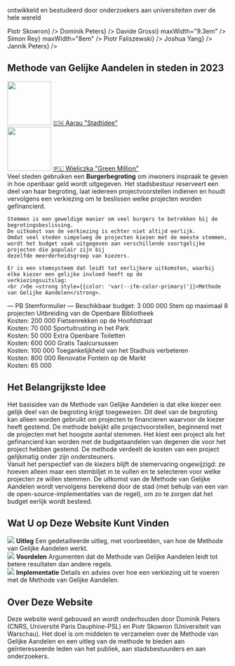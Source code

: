 
<section className={styles.universityLogos}>
    <p>ontwikkeld en bestudeerd door onderzoekers aan universiteiten over de hele wereld</p>
    <div className={styles.logoList}>
        <UniversityLogo logo="logo-warsaw-en.svg" uniName="University of Warsaw" link={<a href="https://www.mimuw.edu.pl/~ps219737/">Piotr Skowron</a>} />
        <UniversityLogo logo="logo-cnrs.svg" uniName="CNRS, France" link={<a href="http://dominik-peters.de/">Dominik Peters</a>} />
        <UniversityLogo logo="logo-groningen.svg" uniName="Rijksuniversiteit Groningen" link={<a href="https://davidegrossi.me/">Davide Grossi</a>} maxWidth="9.3em" />
        <UniversityLogo logo="logo-amsterdam-nl.svg" uniName="Universiteit van 'Amsterdam" link={<a href="https://simonrey.fr/">Simon Rey</a>} maxWidth="8em" />
        <UniversityLogo logo="logo-agh.svg" uniName="AGH University of Science and Technology, Kraków" link={<a href="https://home.agh.edu.pl/~faliszew/">Piotr Faliszewski</a>} />
        <UniversityLogo logo="logo-eth.svg" uniName="ETH Zurich" link={<a href="https://democracy.dsi.uzh.ch/member/joshua-yang/">Joshua Yang</a>} />
        <UniversityLogo logo="logo-tu-berlin.svg" uniName="TU Berlin" link={<a href="https://sites.google.com/view/jannikpeters">Jannik Peters</a>} />
    </div>
</section>

<section className={[styles.contentSection, styles.cities2023].join(' ')}>
  <h2><span>Methode van Gelijke Aandelen in steden in 2023</span></h2>
  <div className={styles.columns}>
    <div>
      <a href="https://www.stadtidee.aarau.ch/"><img src={useBaseUrl('/img/aarau.jpg')} width="100" height="100" /></a>
      <a href="https://www.stadtidee.aarau.ch/">🇨🇭 Aarau "Stadtidee"</a>
    </div>
    <div>
      <a href="https://zb.wieliczka.eu/budzet-obywatelski"><img src={useBaseUrl('/img/wielieczka.jpg')} width="100" height="100" /></a>
      <a href="https://zb.wieliczka.eu/budzet-obywatelski">🇵🇱 Wieliczka "Green Million"</a>
    </div>
  </div>
</section>

<section className={styles.contentSectionFlex}>
  <div className={styles.ballotExplanation}>
    Veel steden gebruiken een <strong style={{color: 'var(--ifm-color-primary)'}}>Burgerbegroting</strong> om inwoners inspraak te geven in hoe openbaar geld wordt uitgegeven.
    Het stadsbestuur reserveert een deel van haar begroting,
    laat iedereen projectvoorstellen indienen en houdt vervolgens
    een verkiezing om te beslissen welke projecten worden gefinancierd.
    
    Stemmen is een geweldige manier om veel burgers te betrekken bij de begrotingsbeslissing.
    De uitkomst van de verkiezing is echter niet altijd eerlijk.
    Omdat veel steden simpelweg de projecten kiezen met de meeste stemmen,
    wordt het budget vaak uitgegeven aan verschillende soortgelijke projecten die populair zijn bij
    dezelfde meerderheidsgroep van kiezers.
    
    Er is een stemsysteem dat leidt tot eerlijkere uitkomsten, waarbij elke kiezer een gelijke invloed heeft op de
    verkiezingsuitslag:
    <br />De <strong style={{color: 'var(--ifm-color-primary)'}}>Methode van Gelijke Aandelen</strong>.
  </div>
  <div className={styles.approvalBallotExample}>
      <span style={{fontWeight: 500, fontSize: '110%'}}>&mdash; PB Stemformulier &mdash;</span>
      <span>Beschikbaar budget: <CurrencySymbol/>3 000 000</span>
      <span style={{fontStyle: 'italic', marginBottom: '5px'}}>Stem op maximaal 8 projecten</span>
      <BallotExampleOption selected>Uitbreiding van de Openbare Bibliotheek <br /> Kosten: <CurrencySymbol/>200 000</BallotExampleOption>
      <BallotExampleOption>Fietsenrekken op de Hoofdstraat <br /> Kosten: <CurrencySymbol/>70 000</BallotExampleOption>
      <BallotExampleOption selected>Sportuitrusting in het Park <br /> Kosten: <CurrencySymbol/>50 000</BallotExampleOption>
      <BallotExampleOption selected>Extra Openbare Toiletten <br /> Kosten: <CurrencySymbol/>600 000</BallotExampleOption>
      <BallotExampleOption>Gratis Taalcursussen <br /> Kosten: <CurrencySymbol/>100 000</BallotExampleOption>
      <BallotExampleOption>Toegankelijkheid van het Stadhuis verbeteren <br /> Kosten: <CurrencySymbol/>800 000</BallotExampleOption>
      <BallotExampleOption>Renovatie Fontein op de Markt <br /> Kosten: <CurrencySymbol/>65 000</BallotExampleOption>
  </div>
</section>

<section className={styles.contentSection}>
  <h2>Het Belangrijkste Idee</h2>
  Het basisidee van de Methode van Gelijke Aandelen is dat elke kiezer een gelijk deel van de begroting krijgt toegewezen.
  Dit deel van de begroting kan alleen worden gebruikt om projecten te financieren waarvoor de kiezer heeft gestemd.
  De methode bekijkt alle projectvoorstellen, beginnend met de projecten met het hoogste aantal stemmen.
  Het kiest een project als het gefinancierd kan worden met de budgetaandelen van degenen die voor het project hebben gestemd.
  De methode verdeelt de kosten van een project gelijkmatig onder zijn ondersteuners.
  <div className={styles.sankeyImage}>
      <div className={styles.sankeyContainer}>
        <Sankey />
      </div>
  </div>
  Vanuit het perspectief van de kiezers blijft de stemervaring ongewijzigd: ze hoeven alleen maar een stembiljet in te vullen
  en te selecteren voor welke projecten ze willen stemmen. De uitkomst van de Methode van Gelijke Aandelen wordt vervolgens berekend
  door de stad (met behulp van een van de open-source-implementaties van de regel), om zo te zorgen dat het budget eerlijk wordt besteed.
</section>

<section className={styles.contentSection}>
  <h2>Wat U op Deze Website Kunt Vinden</h2>
  <div className={styles.columns}>
    <div>
      <Link to="explanation"><img src={useBaseUrl('/img/fund.svg')}/></Link>
      <Link to="explanation"><strong>Uitleg</strong></Link>
      <Link to="explanation"><span>Een gedetailleerde uitleg, met voorbeelden, van hoe de Methode van Gelijke Aandelen werkt.</span></Link>
    </div>
    <div>
      <Link to="benefits"><img src={useBaseUrl('/img/growth.svg')}/></Link>
      <Link to="benefits"><strong>Voordelen</strong></Link>
      <Link to="benefits"><span>Argumenten dat de Methode van Gelijke Aandelen leidt tot betere resultaten dan andere regels.</span></Link>
    </div>
    <div>
      <Link to="implementation"><img src={useBaseUrl('/img/clipboard.svg')}/></Link>
      <Link to="implementation"><strong>Implementatie</strong></Link>
      <Link to="implementation"><span>Details en advies over hoe een verkiezing uit te voeren met de Methode van Gelijke Aandelen.</span></Link>
    </div>
  </div>
</section>

<section className={styles.contentSection}>
  <h2>Over Deze Website</h2>
  <p style={{ fontSize: '1.2em' }}>Deze website werd <Link to="contacts">gebouwd en wordt onderhouden door Dominik Peters (CNRS, Université Paris Dauphine-PSL) en Piotr Skowron (Universiteit van Warschau)</Link>.
      Het doel is om middelen te verzamelen over de Methode van Gelijke Aandelen en een uitleg van de methode te bieden aan geïnteresseerde leden van het publiek,
      aan stadsbestuurders en aan onderzoekers.</p>
</section>